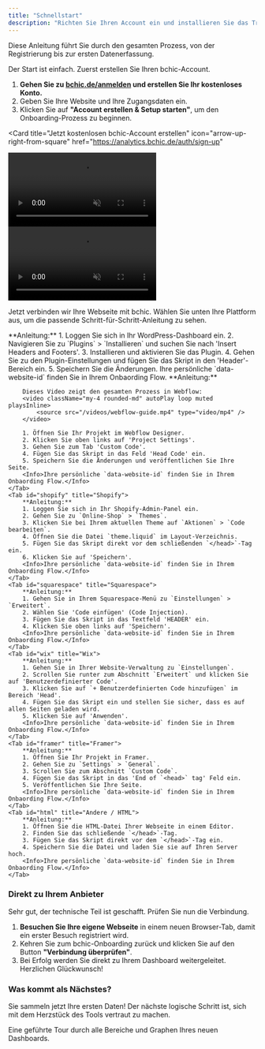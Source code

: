 ```yaml
---
title: "Schnellstart"
description: "Richten Sie Ihren Account ein und installieren Sie das Tracking-Script, um in weniger als 5 Minuten die ersten Daten zu erfassen."
---
```


Diese Anleitung führt Sie durch den gesamten Prozess, von der Registrierung bis zur ersten Datenerfassung.

<Steps>
<Step title="Account erstellen">
  Der Start ist einfach. Zuerst erstellen Sie Ihren bchic-Account.

  1. **Gehen Sie zu [bchic.de/anmelden](https://analytics.bchic.de/auth/sign-up) und erstellen Sie Ihr kostenloses Konto.**
  2. Geben Sie Ihre Website und Ihre Zugangsdaten ein.
  3. Klicken Sie auf **"Account erstellen & Setup starten"**, um den Onboarding-Prozess zu beginnen.

  <Card
    title="Jetzt kostenlosen bchic-Account erstellen"
    icon="arrow-up-right-from-square"
    href="https://analytics.bchic.de/auth/sign-up"
  >
  </Card>
</Step>

<Step title="Tracking-Script installieren">

  <div className="block dark:hidden my-8">
    <video className="rounded-lg" autoPlay loop muted playsInline>
      <source src="/videos/onboarding.mp4" type="video/mp4" />
    </video>
  </div>
  <div className="hidden dark:block my-8">
    <video className="rounded-lg" autoPlay loop muted playsInline>
      <source src="/videos/onboarding.mp4" type="video/mp4" />
    </video>
  </div>

  Jetzt verbinden wir Ihre Webseite mit bchic. Wählen Sie unten Ihre Plattform aus, um die passende Schritt-für-Schritt-Anleitung zu sehen.

  <Tabs>
    <Tab id="wordpress" title="WordPress">
        **Anleitung:**
        1. Loggen Sie sich in Ihr WordPress-Dashboard ein.
        2. Navigieren Sie zu `Plugins` > `Installieren` und suchen Sie nach 'Insert Headers and Footers'.
        3. Installieren und aktivieren Sie das Plugin.
        4. Gehen Sie zu den Plugin-Einstellungen und fügen Sie das Skript in den 'Header'-Bereich ein.
        5. Speichern Sie die Änderungen.
        <Info>Ihre persönliche `data-website-id` finden Sie in Ihrem Onbaording Flow.</Info>
    </Tab>
    <Tab id="webflow" title="Webflow">
        **Anleitung:**

        Dieses Video zeigt den gesamten Prozess in Webflow:
        <video className="my-4 rounded-md" autoPlay loop muted playsInline>
            <source src="/videos/webflow-guide.mp4" type="video/mp4" />
        </video>

        1. Öffnen Sie Ihr Projekt im Webflow Designer.
        2. Klicken Sie oben links auf 'Project Settings'.
        3. Gehen Sie zum Tab 'Custom Code'.
        4. Fügen Sie das Skript in das Feld 'Head Code' ein.
        5. Speichern Sie die Änderungen und veröffentlichen Sie Ihre Seite.
        <Info>Ihre persönliche `data-website-id` finden Sie in Ihrem Onbaording Flow.</Info>
    </Tab>
    <Tab id="shopify" title="Shopify">
        **Anleitung:**
        1. Loggen Sie sich in Ihr Shopify-Admin-Panel ein.
        2. Gehen Sie zu `Online-Shop` > `Themes`.
        3. Klicken Sie bei Ihrem aktuellen Theme auf `Aktionen` > `Code bearbeiten`.
        4. Öffnen Sie die Datei `theme.liquid` im Layout-Verzeichnis.
        5. Fügen Sie das Skript direkt vor dem schließenden `</head>`-Tag ein.
        6. Klicken Sie auf 'Speichern'.
        <Info>Ihre persönliche `data-website-id` finden Sie in Ihrem Onbaording Flow.</Info>
    </Tab>
    <Tab id="squarespace" title="Squarespace">
        **Anleitung:**
        1. Gehen Sie in Ihrem Squarespace-Menü zu `Einstellungen` > `Erweitert`.
        2. Wählen Sie 'Code einfügen' (Code Injection).
        3. Fügen Sie das Skript in das Textfeld 'HEADER' ein.
        4. Klicken Sie oben links auf 'Speichern'.
        <Info>Ihre persönliche `data-website-id` finden Sie in Ihrem Onbaording Flow.</Info>
    </Tab>
    <Tab id="wix" title="Wix">
        **Anleitung:**
        1. Gehen Sie in Ihrer Website-Verwaltung zu `Einstellungen`.
        2. Scrollen Sie runter zum Abschnitt `Erweitert` und klicken Sie auf 'Benutzerdefinierter Code'.
        3. Klicken Sie auf `+ Benutzerdefinierten Code hinzufügen` im Bereich 'Head'.
        4. Fügen Sie das Skript ein und stellen Sie sicher, dass es auf allen Seiten geladen wird.
        5. Klicken Sie auf 'Anwenden'.
        <Info>Ihre persönliche `data-website-id` finden Sie in Ihrem Onbaording Flow.</Info>
    </Tab>
    <Tab id="framer" title="Framer">
        **Anleitung:**
        1. Öffnen Sie Ihr Projekt in Framer.
        2. Gehen Sie zu `Settings` > `General`.
        3. Scrollen Sie zum Abschnitt `Custom Code`.
        4. Fügen Sie das Skript in das 'End of `<head>` tag' Feld ein.
        5. Veröffentlichen Sie Ihre Seite.
        <Info>Ihre persönliche `data-website-id` finden Sie in Ihrem Onbaording Flow.</Info>
    </Tab>
    <Tab id="html" title="Andere / HTML">
        **Anleitung:**
        1. Öffnen Sie die HTML-Datei Ihrer Webseite in einem Editor.
        2. Finden Sie das schließende `</head>`-Tag.
        3. Fügen Sie das Skript direkt vor dem `</head>`-Tag ein.
        4. Speichern Sie die Datei und laden Sie sie auf Ihren Server hoch.
        <Info>Ihre persönliche `data-website-id` finden Sie in Ihrem Onbaording Flow.</Info>
    </Tab>
  </Tabs>

  <h3 className="mt-12">Direkt zu Ihrem Anbieter</h3>
  <CardGroup cols={3} className="mt-4">
    <Card title="WordPress" icon="wordpress" href="https://wordpress.com" />
    <Card title="Webflow" icon="w" href="https://webflow.com" />
    <Card title="Shopify" icon="shopify" href="https://www.shopify.com" />
    <Card title="Squarespace" icon="square" href="https://www.squarespace.com" />
    <Card title="Wix" icon="wix" href="https://www.wix.com" />
    <Card title="Framer" icon="f" href="https://www.framer.com" />
  </CardGroup>
</Step>

<Step title="Installation überprüfen">
  Sehr gut, der technische Teil ist geschafft. Prüfen Sie nun die Verbindung.

  1. **Besuchen Sie Ihre eigene Webseite** in einem neuen Browser-Tab, damit ein erster Besuch registriert wird.
  2. Kehren Sie zum bchic-Onboarding zurück und klicken Sie auf den Button **"Verbindung überprüfen"**.
  3. Bei Erfolg werden Sie direkt zu Ihrem Dashboard weitergeleitet. Herzlichen Glückwunsch!

</Step>
</Steps>

### Was kommt als Nächstes?

Sie sammeln jetzt Ihre ersten Daten! Der nächste logische Schritt ist, sich mit dem Herzstück des Tools vertraut zu machen.

<Card title="Die Dashboard Tour" icon="gauge-high" href="/funktionen/erste-schritte/dashboard-tour">
  Eine geführte Tour durch alle Bereiche und Graphen Ihres neuen Dashboards.
</Card>